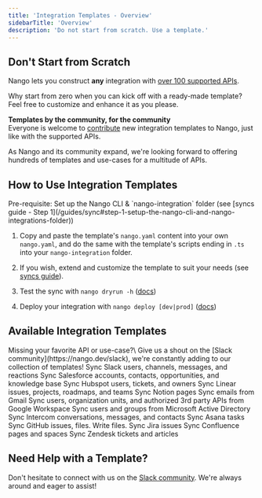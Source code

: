 ```yaml
---
title: 'Integration Templates - Overview'
sidebarTitle: 'Overview'
description: 'Do not start from scratch. Use a template.'
---
```


## Don't Start from Scratch

Nango lets you construct **any** integration with [over 100 supported APIs](/integrations/overview).

Why start from zero when you can kick off with a ready-made template? Feel free to customize and enhance it as you please.

**Templates by the community, for the community**\
Everyone is welcome to [contribute](/contribute) new integration templates to Nango, just like with the supported APIs.

As Nango and its community expand, we're looking forward to offering hundreds of templates and use-cases for a multitude of APIs.

## How to Use Integration Templates

<Info>
  Pre-requisite: Set up the Nango CLI & `nango-integration` folder (see [syncs guide - Step 1](/guides/sync#step-1-setup-the-nango-cli-and-nango-integrations-folder))
</Info>

1.  Copy and paste the template's `nango.yaml` content into your own `nango.yaml`, and do the same with the template's scripts ending in `.ts` into your `nango-integration` folder.

2.  If you wish, extend and customize the template to suit your needs (see [syncs guide](/guides/sync)).

3.  Test the sync with `nango dryrun -h` ([docs](/guides/sync#dry-run-your-sync))

4.  Deploy your integration with `nango deploy [dev|prod]` ([docs](/guides/sync#step-3-deploy-a-sync))

## Available Integration Templates

<Tip>
  Missing your favorite API or use-case?\
  Give us a shout on the [Slack community](https://nango.dev/slack), we're constantly adding to our collection of templates!
</Tip>

<CardGroup cols={3}>
  <Card title="Slack" href="/integration-templates/slack" icon="slack" iconType="brands">
    Sync Slack users, channels, messages, and reactions
  </Card>

  <Card title="Salesforce" href="/integration-templates/salesforce" icon="salesforce" iconType="brands">
    Sync Salesforce accounts, contacts, opportunities, and knowledge base
  </Card>

  <Card title="Hubspot" href="/integration-templates/hubspot" icon="hubspot" iconType="brands">
    Sync Hubspot users, tickets, and owners
  </Card>

  <Card title="Linear" href="/integration-templates/linear" icon="circle-half-stroke">
    Sync Linear issues, projects, roadmaps, and teams
  </Card>

  <Card title="Notion" href="/integration-templates/notion" icon="book">
    Sync Notion pages
  </Card>

  <Card title="Gmail" href="/integration-templates/gmail" icon="envelope">
    Sync emails from Gmail
  </Card>

  <Card title="Google Workspace" href="/integration-templates/google-workspace" icon="google" iconType="brands">
    Sync users, organization units, and authorized 3rd party APIs from Google Workspace
  </Card>

  <Card title="MS Active Directory" href="/integration-templates/microsoft-active-directory" icon="microsoft" iconType="brands">
    Sync users and groups from Microsoft Active Directory
  </Card>

  <Card title="Intercom" href="/integration-templates/intercom" icon="intercom" iconType="brands">
    Sync Intercom conversations, messages, and contacts
  </Card>

  <Card title="Asana" href="/integration-templates/asana" icon="check">
    Sync Asana tasks
  </Card>

  <Card title="GitHub" href="/integration-templates/github" icon="github" iconType="brands">
    Sync GitHub issues, files. Write files.
  </Card>

  <Card title="Jira" href="/integration-templates/jira" icon="jira" iconType="brands">
    Sync Jira issues
  </Card>

  <Card title="Confluence" href="/integration-templates/confluence" icon="confluence" iconType="brands">
    Sync Confluence pages and spaces
  </Card>

  <Card title="Zendesk" href="/integration-templates/zendesk" icon="headset">
    Sync Zendesk tickets and articles
  </Card>
</CardGroup>

## Need Help with a Template?

Don't hesitate to connect with us on the [Slack community](https://nango.dev/slack). We're always around and eager to assist!
